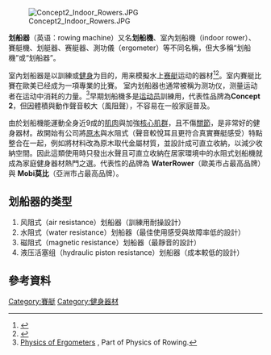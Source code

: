 [[File:Concept2_Indoor_Rowers.JPG|thumb]]

'''划船器'''（英语：rowing machine）又名'''划船機'''、室內划船機（indoor rower）、賽艇機、划艇器、赛艇器、測功儀（ergometer）等不同名稱，但大多稱“划船機”或“划船器”。
 
室內划船器是以訓練或[[體能鍛煉|健身]]为目的，用来模擬水上[[赛艇|赛艇]]运动的器材<ref>{{cite web|url=https://www.topiom.com/uk/rowing-machine-resistance-types/|title=Rowing Machine Resistance Types|publisher=Topiom|date=2020|archiveurl=https://web.archive.org/web/20210804021738/https://www.topiom.com/uk/rowing-machine-resistance-types/|archivedate=2021|deadurl=no}}</ref><ref>{{cite web|url=https://www.rowingmachineking.com/rowing-machine-resistance-types/|title=Rowing Machine Resistance Types|publisher=Rowing Machine King|date=2013|archiveurl=https://web.archive.org/web/20210804021728/https://www.rowingmachineking.com/rowing-machine-resistance-types/|archivedate=2021|deadurl=no}}</ref>。室内賽艇比賽在歐美已经成为一項專業的比賽。
室内划船器也通常被稱为测功仪，测量运动者在运动中消耗的力量。<ref name="Physics of Ergometers">[http://www.atm.ox.ac.uk/rowing/physics/ergometer.html Physics of Ergometers] {{Wayback|url=http://www.atm.ox.ac.uk/rowing/physics/ergometer.html |date=20150923175914 }}, Part of Physics of Rowing.</ref>早期划船機多是[[运动员|运动员]]訓練用，代表性品牌為'''Concept 2'''，但因體積與動作聲音較大（風阻聲），不容易在一般家庭普及。

由於划船機能運動全身近9成的[[肌肉|肌肉]]與加強[[核心肌群|核心肌群]]，且不傷[[關節|關節]]，是非常好的健身器材。故開始有公司將[[原木|原木]]與水阻式（聲音較悅耳且更符合真實賽艇感受）特點整合在一起，例如將材料改為原木取代金屬材質，並設計成可直立收納，以減少收納空間。因此這類使用時只發出水聲且可直立收納在居家環境中的水阻式划船機就成為家庭健身器材熱門之選。代表性的品牌為 '''WaterRower'''（歐美市占最高品牌）與 '''Mobi莫比'''（亞洲市占最高品牌）。

==划船器的类型==
#风阻式（air resistance）划船器（訓練用耐操設計）
#水阻式（water resistance）划船器（最佳使用感受與故障率低的設計）
#磁阻式（magnetic resistance）划船器（最靜音的設計）
#液压活塞组（hydraulic piston resistance）划船器（成本較低的設計）

==參考資料==
{{reflist}}

[[Category:賽艇|Category:賽艇]]
[[Category:健身器材|Category:健身器材]]